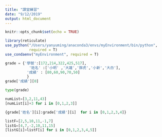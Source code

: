 ```yaml
---
title: "課堂練習"
date: "9/12/2019"
output: html_document
---
```


```r
knitr::opts_chunk$set(echo = TRUE)

library(reticulate)
use_python("/Users/yanyuming/anaconda3/envs/myEnvironment/bin/python",
           required = T)
use_condaenv("myEnvironment", required = T)
```

```python
grade = {'學號':[172,214,322,425,517],
           '姓名' :['小明' ,'大雄','胖虎','小新','大白'],
          '成績' : [80,60,90,70,50]
          }
grade['成績'][0]

type(grade)
```
```python
numList=[3,2,11,43]
[numList[i]+3 for i in [0,1,2,3]]
```

```python
{grade['姓名'][i]:grade['成績'][i]  for i in [0,1,2,3,4]}

```
```python
listF=[2,5,10,11,-1,7]
listG=[4,7,-2,10,11,15]
[listG[i]>listF[i] for i in [0,1,2,3,4,5]]

```




